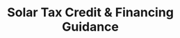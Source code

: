 ---
title: Solar Tax Credit & Financing Guidance
description: "Guidance on solar tax credits and financing options for solar systems."
icon: "@/assets/solar-house.webp"
featuredImage: "@/assets/flatroof.jpg"
parent: "solar"
---